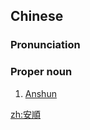 {{also|安顺}}
==Chinese==
{{zh-forms|s=安顺}}

===Pronunciation===
{{zh-pron
|m=Ānshùn
|c=on1 seon6
|cat=pn
}}

===Proper noun===
{{zh-proper noun}}

# [[Anshun]] {{gloss|a prefecture level city in Guizhou}}

{{zh-cat|Cities}}

[[zh:安順]]